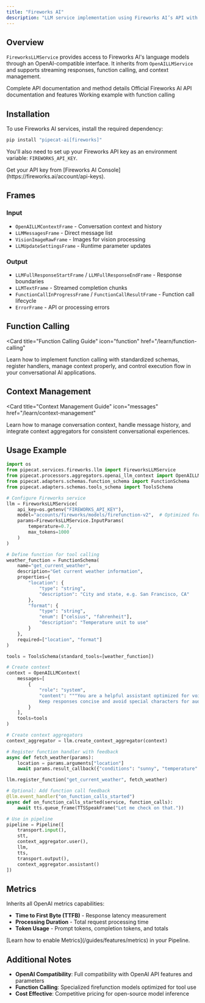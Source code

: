 ```yaml
---
title: "Fireworks AI"
description: "LLM service implementation using Fireworks AI’s API with OpenAI-compatible interface"
---
```


## Overview

`FireworksLLMService` provides access to Fireworks AI's language models through an OpenAI-compatible interface. It inherits from `OpenAILLMService` and supports streaming responses, function calling, and context management.

<CardGroup cols={3}>
  <Card
    title="API Reference"
    icon="code"
    href="https://reference-server.pipecat.ai/en/latest/api/pipecat.services.fireworks.llm.html"
  >
    Complete API documentation and method details
  </Card>
  <Card
    title="Fireworks Docs"
    icon="book"
    href="https://docs.fireworks.ai/api-reference/post-chatcompletions"
  >
    Official Fireworks AI API documentation and features
  </Card>
  <Card
    title="Example Code"
    icon="play"
    href="https://github.com/pipecat-ai/pipecat/blob/main/examples/foundational/14i-function-calling-fireworks.py"
  >
    Working example with function calling
  </Card>
</CardGroup>

## Installation

To use Fireworks AI services, install the required dependency:

```bash
pip install "pipecat-ai[fireworks]"
```

You'll also need to set up your Fireworks API key as an environment variable: `FIREWORKS_API_KEY`.

<Tip>
  Get your API key from [Fireworks AI
  Console](https://fireworks.ai/account/api-keys).
</Tip>

## Frames

### Input

- `OpenAILLMContextFrame` - Conversation context and history
- `LLMMessagesFrame` - Direct message list
- `VisionImageRawFrame` - Images for vision processing
- `LLMUpdateSettingsFrame` - Runtime parameter updates

### Output

- `LLMFullResponseStartFrame` / `LLMFullResponseEndFrame` - Response boundaries
- `LLMTextFrame` - Streamed completion chunks
- `FunctionCallInProgressFrame` / `FunctionCallResultFrame` - Function call lifecycle
- `ErrorFrame` - API or processing errors

## Function Calling

<Card
  title="Function Calling Guide"
  icon="function"
  href="/learn/function-calling"
>
  Learn how to implement function calling with standardized schemas, register
  handlers, manage context properly, and control execution flow in your
  conversational AI applications.
</Card>

## Context Management

<Card
  title="Context Management Guide"
  icon="messages"
  href="/learn/context-management"
>
  Learn how to manage conversation context, handle message history, and
  integrate context aggregators for consistent conversational experiences.
</Card>

## Usage Example

```python
import os
from pipecat.services.fireworks.llm import FireworksLLMService
from pipecat.processors.aggregators.openai_llm_context import OpenAILLMContext
from pipecat.adapters.schemas.function_schema import FunctionSchema
from pipecat.adapters.schemas.tools_schema import ToolsSchema

# Configure Fireworks service
llm = FireworksLLMService(
    api_key=os.getenv("FIREWORKS_API_KEY"),
    model="accounts/fireworks/models/firefunction-v2",  # Optimized for function calling
    params=FireworksLLMService.InputParams(
        temperature=0.7,
        max_tokens=1000
    )
)

# Define function for tool calling
weather_function = FunctionSchema(
    name="get_current_weather",
    description="Get current weather information",
    properties={
        "location": {
            "type": "string",
            "description": "City and state, e.g. San Francisco, CA"
        },
        "format": {
            "type": "string",
            "enum": ["celsius", "fahrenheit"],
            "description": "Temperature unit to use"
        }
    },
    required=["location", "format"]
)

tools = ToolsSchema(standard_tools=[weather_function])

# Create context
context = OpenAILLMContext(
    messages=[
        {
            "role": "system",
            "content": """You are a helpful assistant optimized for voice interactions.
            Keep responses concise and avoid special characters for audio output."""
        }
    ],
    tools=tools
)

# Create context aggregators
context_aggregator = llm.create_context_aggregator(context)

# Register function handler with feedback
async def fetch_weather(params):
    location = params.arguments["location"]
    await params.result_callback({"conditions": "sunny", "temperature": "75°F"})

llm.register_function("get_current_weather", fetch_weather)

# Optional: Add function call feedback
@llm.event_handler("on_function_calls_started")
async def on_function_calls_started(service, function_calls):
    await tts.queue_frame(TTSSpeakFrame("Let me check on that."))

# Use in pipeline
pipeline = Pipeline([
    transport.input(),
    stt,
    context_aggregator.user(),
    llm,
    tts,
    transport.output(),
    context_aggregator.assistant()
])
```

## Metrics

Inherits all OpenAI metrics capabilities:

- **Time to First Byte (TTFB)** - Response latency measurement
- **Processing Duration** - Total request processing time
- **Token Usage** - Prompt tokens, completion tokens, and totals

<Info>
  [Learn how to enable Metrics](/guides/features/metrics) in your Pipeline.
</Info>

## Additional Notes

- **OpenAI Compatibility**: Full compatibility with OpenAI API features and parameters
- **Function Calling**: Specialized firefunction models optimized for tool use
- **Cost Effective**: Competitive pricing for open-source model inference
